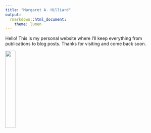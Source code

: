 ```yaml
---
title: "Margaret A. Hilliard"
output:
  rmarkdown::html_document:
    theme: lumen
---
```


Hello! This is my personal website where I'll keep everything from publications to blog posts. Thanks for visiting and come back soon. 

![](images/Screen Shot 2020-12-27 at 9.27.06 AM.png){width=25%}


